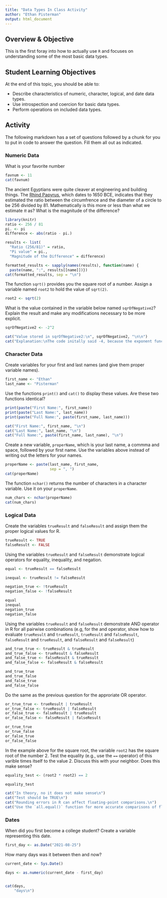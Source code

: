 ```yaml
---
title: "Data Types In Class Activity"
author: "Ethan Pisterman"
output: html_document
---
```


## Overview & Objective

This is the first foray into how to actually use `R` and focuses on understanding some of the most basic data types.

## Student Learning Objectives

At the end of this topic, you should be able to:  

 - Describe characteristics of numeric, character, logical, and date data types.  
 - Use introspection and coercion for basic data types. 
 - Perform operations on included data types.  


## Activity

The following markdown has a set of questions followed by a chunk for you to put in code to answer the question.  Fill them all out as indicated.


### Numeric Data

What is your favorite number

```r
favnum <- 11
cat(favnum)
```


The ancient Egyptians were quite cleaver at engineering and building things.  The [Rhind Papyrus](https://en.wikipedia.org/wiki/Rhind_Mathematical_Papyrus), which dates to 1650 BCE, indicates that they estimated the ratio between the circumfrence and the diameter of a circle to be 256 divided by 81.  Mathematically is this more or less than what we estimate $\pi$ as?  What is the magnitude of the difference?

```r
library(knitr)
ratio <- 256 / 81
pi. <- pi
difference <- abs(ratio - pi.)

results <- list(
  "Ratio (256/81)" = ratio,
  "Pi value" = pi.,
  "Magnitude of the Difference" = difference)

formatted_results <- sapply(names(results), function(name) {
  paste(name, ":", results[[name]])})
cat(formatted_results, sep = "\n")

```



The function `sqrt()` provides you the square root of a number. Assign a variable named `root2` to hold the value of `sqrt(2)`.

```r
root2 <- sqrt(2)
```


What is the value contained in the variable below named `sqrOfNegative2`?  Explain the result and make any modifications necessary to be more explicit.

```r
sqrOfNegative2 <- -2^2

cat("Value stored in sqrOfNegative2:\n", sqrOfNegative2, "\n\n")
cat("Explanation:\nThe code initally said -4, because the exponent function has higher precedence than the minus (PEMDAS). Consequently, the calculation is seen as -(2^2), which results in -4.\n")
```

### Character Data

Create variables for your first and last names (and give them proper variable names).

```r
first_name <- "Ethan"
last_name <- "Pisterman"
```


Use the functions `print()` and `cat()` to display these values.  Are these two functions identical?

```r
print(paste("First Name:", first_name))
print(paste("Last Name:", last_name))
print(paste("Full Name:", paste(first_name, last_name)))
```

```r
cat("First Name:", first_name, "\n")
cat("Last Name:", last_name, "\n")
cat("Full Name:", paste(first_name, last_name), "\n")
```

Create a new variable, `properName`, which is your last name, a commma and space, followed by your first name.  Use the variables above instead of writing out the letters for your names.

```r
properName <- paste(last_name, first_name,
                    sep = ", ")
cat(properName)
```


The function `nchar()` returns the number of characters in a character variable.  Use it on your `properName`.

```r
num_chars <- nchar(properName)
cat(num_chars)
```


### Logical Data 

Create the variables `trueResult` and `falseResult` and assign them the proper logical values for R.

```r
trueResult <- TRUE
falseResult <- FALSE
```


Using the variables `trueResult` and `falseResult` demonstrate logical operators for equality, inequality, and negation.

```r
equal <- trueResult == falseResult

inequal <- trueResult != falseResult

negation_true <- !trueResult
negation_false <- !falseResult

equal
inequal
negation_true
negation_false
```


Using the variables `trueResult` and `falseResult` demonstrate AND operator in R for all pairwise combinations (e.g, for the and operator, show how to evaluate `trueResult` and `trueResult`, `trueResult` and `falseResult`, `falseResult` and `trueResult`, and `falseResult` and `falseResult`)

```r
and_true_true <- trueResult & trueResult
and_true_false <- trueResult & falseResult
and_false_true <- falseResult & trueResult
and_false_false <- falseResult & falseResult

and_true_true
and_true_false
and_false_true
and_false_false
```

Do the same as the previous question for the approriate OR operator.

```r
or_true_true <- trueResult | trueResult
or_true_false <- trueResult | falseResult
or_false_true <- falseResult | trueResult
or_false_false <- falseResult | falseResult

or_true_true
or_true_false
or_false_true
or_false_false
```




In the example above for the square root, the variable `root2` has the square root of the number $2$.  Test the equality (e.g., use the `==` operator) of this varible times itself to the value $2$. Discuss this with your neighbor.  Does this make sense?

```r
equality_test <- (root2 * root2) == 2

equality_test

cat("In theory, no it does not make sense\n")
cat("Test should be TRUE\n")
cat("Rounding errors in R can affect floating-point comparisons.\n")
cat("Use the `all.equal()` function for more accurate comparisons of floating points.\n")

```



### Dates


When did you first become a college student?  Create a variable representing this date.

```r
first_day <- as.Date("2021-08-25") 
```


How many days was it between then and now?

```r
current_date <- Sys.Date()

days <- as.numeric(current_date - first_day)


cat(days,
    "days\n")
```
